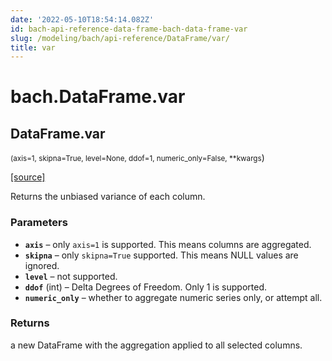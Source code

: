 ```yaml
---
date: '2022-05-10T18:54:14.082Z'
id: bach-api-reference-data-frame-bach-data-frame-var
slug: /modeling/bach/api-reference/DataFrame/var/
title: var
---
```


# bach.DataFrame.var

<div className="method">

## <span className="additional-name">DataFrame.</span><span className="name">var</span>

<small className="parameter-list">(<span className="parameter" id="axis">axis=1</span>, <span className="parameter" id="skipna">skipna=True</span>, <span className="parameter" id="level">level=None</span>, <span className="parameter" id="ddof">ddof=1</span>, <span className="parameter" id="numeric_only">numeric_only=False</span>, <span className="parameter" id="**">\*\*kwargs</span></small>)


&#8203;<span className="view-source">[[source]](https://github.com/objectiv/objectiv-analytics/blob/main/bach/bach/dataframe.py)</span>

<div className="content">

Returns the unbiased variance of each column.


### Parameters

* **`axis`** – only `axis=1` is supported. This means columns are aggregated.
* **`skipna`** – only `skipna=True` supported. This means NULL values are ignored.
* **`level`** – not supported.
* **`ddof`** (int) – Delta Degrees of Freedom. Only 1 is supported.
* **`numeric_only`** – whether to aggregate numeric series only, or attempt all.



### Returns

a new DataFrame with the aggregation applied to all selected columns.



</div>


</div>
